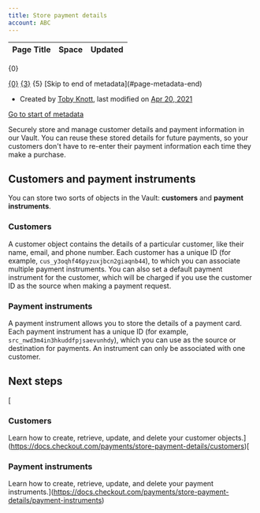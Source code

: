 ```yaml
---
title: Store payment details
account: ABC
---
```


<table class="aui"> <thead> <tr class="header"> <th class="search-result-title">Page Title</th> <th class="search-result-space">Space</th> <th class="search-result-date">Updated</th> </tr> </thead> </table> <p class="search-result-count">{0}</p> <tr class="search-result"> <td class="search-result-title"><a href="{1}" class="content-type-{2}"><span>{0}</span></a></td> <td class="search-result-space"><a class="space" href="/display/{4}/" title="{3}">{3}</a></td> <td class="search-result-date"><span class="date" title="{6}">{5}</span></td> </tr> [Skip to end of metadata](#page-metadata-end)

*   Created by [Toby Knott](    /display/~toby.knott
    ), last modified on [Apr 20, 2021](/pages/diffpagesbyversion.action?pageId=20120811&selectedPageVersions=14&selectedPageVersions=15 "Show changes")

[Go to start of metadata](#page-metadata-start)

Securely store and manage customer details and payment information in our Vault. You can reuse these stored details for future payments, so your customers don't have to re-enter their payment information each time they make a purchase.

Customers and payment instruments
---------------------------------

You can store two sorts of objects in the Vault: **customers** and **payment** **instruments**.

### Customers

A customer object contains the details of a particular customer, like their name, email, and phone number. Each customer has a unique ID (for example, `cus_y3oqhf46pyzuxjbcn2giaqnb44`), to which you can associate multiple payment instruments. You can also set a default payment instrument for the customer, which will be charged if you use the customer ID as the source when making a payment request.

### Payment instruments

A payment instrument allows you to store the details of a payment card. Each payment instrument has a unique ID (for example, `src_nwd3m4in3hkuddfpjsaevunhdy`), which you can use as the source or destination for payments. An instrument can only be associated with one customer.

Next steps
----------

[

### Customers

Learn how to create, retrieve, update, and delete your customer objects.](https://docs.checkout.com/payments/store-payment-details/customers)[

### Payment instruments

Learn how to create, retrieve, update, and delete your payment instruments.](https://docs.checkout.com/payments/store-payment-details/payment-instruments)
